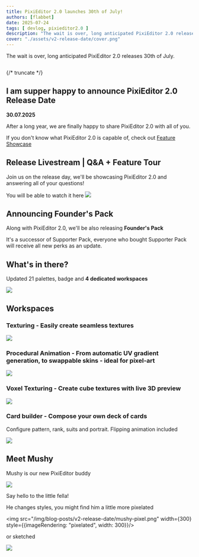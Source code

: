 ```yaml
---
title: PixiEditor 2.0 launches 30th of July!
authors: [flabbet] 
date: 2025-07-24
tags: [ devlog, pixieditor2.0 ]
description: "The wait is over, long anticipated PixiEditor 2.0 releases 30th of July."
cover: "./assets/v2-release-date/cover.png"
---
```



The wait is over, long anticipated PixiEditor 2.0 releases 30th of July.

<Image src={Cover} alt="" />

{/* truncate */}

## I am supper happy to announce **PixiEditor 2.0 Release Date**

**30.07.2025**

After a long year, we are finally happy to share PixiEditor 2.0 with all of you.

If you don't know what PixiEditor 2.0 is capable of, check out [Feature Showcase](/blog/2025/03/19/q1-status)

## Release Livestream | Q&A + Feature Tour

Join us on the release day, we'll be showcasing PixiEditor 2.0 and answering all of your questions!

You will be able to watch it here 
<a target='_blank' href="https://youtube.com/live/D-C0NyARIM8">
<img src="/img/blog-posts/v2-release-date/live.png"/>
</a>

## Announcing Founder's Pack

Along with PixiEditor 2.0, we'll be also releasing **Founder's Pack**

It's a successor of Supporter Pack, everyone who bought Supporter Pack will receive all new perks as an update. 

## What's in there? 

Updated 21 palettes, badge and **4 dedicated workspaces**

<img src="/img/blog-posts/v2-release-date/fp.png"/>

## Workspaces

### Texturing - Easily create seamless textures

<img src="/img/blog-posts/v2-release-date/3.png"/>

### Procedural Animation - From automatic UV gradient generation, to swappable skins - ideal for pixel-art
<img src="/img/blog-posts/v2-release-date/4.png"/>

### Voxel Texturing - Create cube textures with live **3D** preview
<img src="/img/blog-posts/v2-release-date/5.png"/>

### Card builder - Compose your own deck of cards 

Configure pattern, rank, suits and portrait. Flipping animation included

<img src="/img/blog-posts/v2-release-date/6.png"/>

## Meet Mushy

Mushy is our new PixiEditor buddy

<img src="/img/blog-posts/v2-release-date/mushy-sticker.png"/>

Say hello to the little fella!

He changes styles, you might find him a little more pixelated

<img src="/img/blog-posts/v2-release-date/mushy-pixel.png" width={300} style={{imageRendering: "pixelated", width: 300}}/>

or sketched

<img src="/img/blog-posts/v2-release-date/mushy-drawing.png"/>